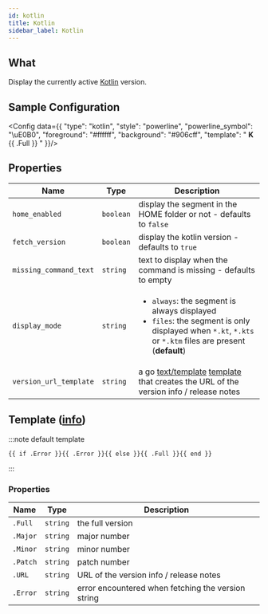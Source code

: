 ```yaml
---
id: kotlin
title: Kotlin
sidebar_label: Kotlin
---
```


## What

Display the currently active [Kotlin][kotlin] version.

## Sample Configuration


<Config data={{
  "type": "kotlin",
  "style": "powerline",
  "powerline_symbol": "\uE0B0",
  "foreground": "#ffffff",
  "background": "#906cff",
  "template": " <b>K</b> {{ .Full }} "
}}/>

## Properties

| Name                   | Type      | Description                                                                                                                                                                  |
| ---------------------- | --------- | ---------------------------------------------------------------------------------------------------------------------------------------------------------------------------- |
| `home_enabled`         | `boolean` | display the segment in the HOME folder or not - defaults to `false`                                                                                                          |
| `fetch_version`        | `boolean` | display the kotlin version - defaults to `true`                                                                                                                              |
| `missing_command_text` | `string`  | text to display when the command is missing - defaults to empty                                                                                                              |
| `display_mode`         | `string`  | <ul><li>`always`: the segment is always displayed</li><li>`files`: the segment is only displayed when `*.kt`, `*.kts` or `*.ktm` files are present (**default**) </li></ul> |
| `version_url_template` | `string`  | a go [text/template][go-text-template] [template][templates] that creates the URL of the version info / release notes                                                        |

## Template ([info][templates])

:::note default template

```template
{{ if .Error }}{{ .Error }}{{ else }}{{ .Full }}{{ end }}
```

:::

### Properties

| Name     | Type     | Description                                        |
| -------- | -------- | -------------------------------------------------- |
| `.Full`  | `string` | the full version                                   |
| `.Major` | `string` | major number                                       |
| `.Minor` | `string` | minor number                                       |
| `.Patch` | `string` | patch number                                       |
| `.URL`   | `string` | URL of the version info / release notes            |
| `.Error` | `string` | error encountered when fetching the version string |

[go-text-template]: https://golang.org/pkg/text/template/
[templates]: /docs/configuration/templates
[kotlin]: https://kotlinlang.org/
